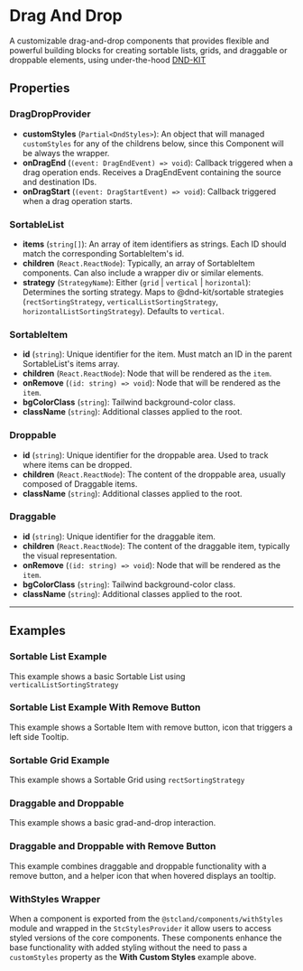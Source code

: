 
<Meta of={DndStories} />

# Drag And Drop

A customizable drag-and-drop components that provides 
flexible and powerful building blocks for creating sortable lists, grids, and draggable or droppable elements, using under-the-hood
[DND-KIT](https://docs.dndkit.com/)

## Properties

### DragDropProvider
- **customStyles** (`Partial<DndStyles>`): An object that will managed `customStyles` for any of the childrens below, since this Component will be always the wrapper.
- **onDragEnd** (`(event: DragEndEvent) => void`): Callback triggered when a drag operation ends. Receives a DragEndEvent containing the source and destination IDs.
- **onDragStart** (`(event: DragStartEvent) => void`): Callback triggered when a drag operation starts.

### SortableList
- **items** (`string[]`):  An array of item identifiers as strings. Each ID should match the corresponding SortableItem's id.
- **children** (`React.ReactNode`): Typically, an array of SortableItem components. Can also include a wrapper div or similar elements.
- **strategy** (`StrategyName`): Either (`grid` | `vertical` | `horizontal`): 
Determines the sorting strategy. Maps to @dnd-kit/sortable strategies (`rectSortingStrategy`, `verticalListSortingStrategy`, `horizontalListSortingStrategy`). 
Defaults to `vertical`.

### SortableItem 
- **id** (`string`): Unique identifier for the item. Must match an ID in the parent SortableList's items array.
- **children** (`React.ReactNode`): Node that will be rendered as the `item`.
- **onRemove** (`(id: string) => void`): Node that will be rendered as the `item`.
- **bgColorClass** (`string`): Tailwind background-color class.
- **className** (`string`): Additional classes applied to the root.

### Droppable
- **id** (`string`):  Unique identifier for the droppable area. Used to track where items can be dropped.
- **children** (`React.ReactNode`):  The content of the droppable area, usually composed of Draggable items.
- **className** (`string`): Additional classes applied to the root.

### Draggable
- **id** (`string`):  Unique identifier for the draggable item.
- **children** (`React.ReactNode`): The content of the draggable item, typically the visual representation.
- **onRemove** (`(id: string) => void`): Node that will be rendered as the `item`.
- **bgColorClass** (`string`): Tailwind background-color class.
- **className** (`string`): Additional classes applied to the root.

---

## Examples

### Sortable List Example

This example shows a basic Sortable List using `verticalListSortingStrategy`

<Canvas of={DndStories.SortableListExample} />

### Sortable List Example With Remove Button

This example shows a Sortable Item with remove button, icon that triggers a left side Tooltip.

<Canvas of={DndStories.SortableWithRemoveButton} />

### Sortable Grid Example

This example shows a Sortable Grid using `rectSortingStrategy`

<Canvas of={DndStories.SortableGridExample} />

### Draggable and Droppable 

This example shows a basic grad-and-drop interaction.

<Canvas of={DndStories.DraggableDroppableExampleStory} />

### Draggable and Droppable with Remove Button

This example combines draggable and droppable functionality with a remove button, and a helper icon that when hovered displays an tooltip.

<Canvas of={DndStories.DraggableDroppableWithRemove} />

### WithStyles Wrapper

When a component is exported from the `@stcland/components/withStyles` module and wrapped in the `StcStylesProvider` it allow 
users to access styled versions of the core components. These components enhance the base functionality with added styling without
the need to pass a `customStyles` property as the **With Custom Styles** example above.

<Canvas of={DndStories.SortableGridWithCustomStyles} />